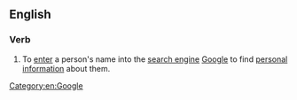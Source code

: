 ==English==

===Verb===
{{head|en|verb}}

# To [[enter]] a person's name into the [[search engine]] [[Google]] to find [[personal]] [[information]] about them.

[[Category:en:Google]]